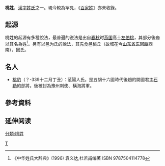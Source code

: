 '''桃姓'''，[[漢字姓氏|漢字姓氏]]之一。現今較為罕見，《[[百家姓|百家姓]]》亦未收錄。

== 起源 ==
桃姓的起源有多種說法，最普遍的说法是出自[[春秋|春秋]]时[[燕国|燕国]]高士[[左伯桃|左伯桃]]，其部分後裔以其名為姓<ref>《中华姓氏大辞典》(1996) 袁义达,杜若甫编著 ISBN 9787504114778</ref>。另有以邑为氏的說法，其先食邑桃丘（故城在今[[山东省|山东省]][[东阿縣|东阿縣]]西南），因氏。

== 名人 ==
* [[桃豹|桃豹]]（？-339十二月丁丑）：范陽人氏。是五胡十六國時代後趙的開國君主[[石勒|石勒]]的部將，後被封為豫州刺使、橫海將軍。

== 參考資料 ==
{{reflist}}

== 延伸阅读 ==
{{Wikisource further reading}}

[[Category:漢姓|T]]
[[分類:桃姓|分類:桃姓]]